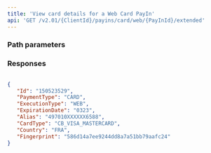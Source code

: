 ```yaml
---
title: 'View card details for a Web Card PayIn'  
api: 'GET /v2.01/{ClientId}/payins/card/web/{PayInId}/extended'  
---
```




### Path parameters  

<PayInId />  

### Responses  

<AccordionGroup><Accordion title="200">  

<IdResponse />  

<PaymentType2Response />  

<ExecutionTypeResponse />  

<ExpirationDate1Response />  

<AliasResponse />  

<CardTypeResponse />  

<Country4Response />  

<FingerprintResponse /></Accordion></AccordionGroup>  

<ResponseExample>  

```json 200  

{
   "Id": "150523529",
   "PaymentType": "CARD",
   "ExecutionType": "WEB",
   "ExpirationDate": "0323",
   "Alias": "497010XXXXXX6588",
   "CardType": "CB_VISA_MASTERCARD",
   "Country": "FRA",
   "Fingerprint": "586d14a7ee9244dd8a7a51bb79aafc24"
}  
```

</ResponseExample>  

<RequestExample>  
    <PhpViewCardDetailsWebPayin />
    <RubyViewCardDetailsWebCardPayin1 />
    <PythonViewCardDetailsWebCardPayin />
</RequestExample>
